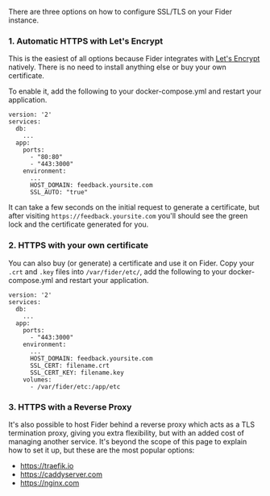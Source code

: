 There are three options on how to configure SSL/TLS on your Fider instance.

### 1. Automatic HTTPS with Let's Encrypt

This is the easiest of all options because Fider integrates with [Let's Encrypt](https://letsencrypt.org/) natively. There is no need to install anything else or buy your own certificate.

To enable it, add the following to your docker-compose.yml and restart your application.

```
version: '2'
services:
  db:
    ...
  app:
    ports:
      - "80:80"
      - "443:3000"
    environment:
      ...
      HOST_DOMAIN: feedback.yoursite.com
      SSL_AUTO: "true"
```

It can take a few seconds on the initial request to generate a certificate, but after visiting `https://feedback.yoursite.com` you'll should see the green lock and the certificate generated for you.

### 2. HTTPS with your own certificate

You can also buy (or generate) a certificate and use it on Fider. Copy your `.crt` and `.key` files into `/var/fider/etc/`, add the following to your docker-compose.yml and restart your application.

```
version: '2'
services:
  db:
    ...
  app:
    ports:
      - "443:3000"
    environment:
      ...
      HOST_DOMAIN: feedback.yoursite.com
      SSL_CERT: filename.crt
      SSL_CERT_KEY: filename.key
    volumes:
      - /var/fider/etc:/app/etc
```

### 3. HTTPS with a Reverse Proxy

It's also possible to host Fider behind a reverse proxy which acts as a TLS termination proxy, giving you extra flexibility, but with an added cost of managing another service. It's beyond the scope of this page to explain how to set it up, but these are the most popular options:

- https://traefik.io
- https://caddyserver.com
- https://nginx.com
